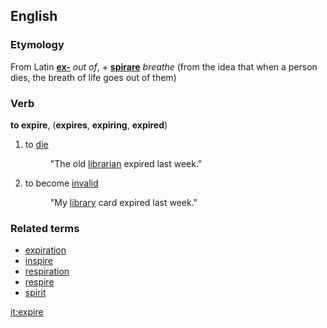 ==English==
===Etymology===
From Latin '''[[ex-]]''' ''out of'', + '''[[spirare]]''' ''breathe'' (from the idea that when a person dies, the breath of life goes out of them)

===Verb===
'''to expire''', ('''expires''', '''expiring''', '''expired''')

# to [[die]]
#: "The old [[librarian]] expired last week."
# to become [[invalid]]
#: "My [[library]] card expired last week."

===Related terms===
*[[expiration]]
*[[inspire]]
*[[respiration]]
*[[respire]]
*[[spirit]]

[[it:expire]]